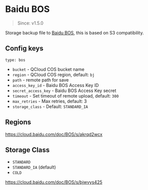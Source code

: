 # Baidu BOS

> Since: v1.5.0

Storage backup file to [Baidu BOS](https://cloud.baidu.com/product/bos.html), this is based on S3 compatibility.

## Config keys

`type: bos`

- `bucket` - QCloud COS bucket name
- `region` - QCloud COS region, default: `bj`
- `path` - remote path for save
- `access_key_id` - Baidu BOS Access Key ID
- `secret_access_key` - Baidu BOS Access Key secret
- `timeout` - Set timeout of remote upload, default: `300`
- `max_retries` - Max retries, default: 3
- `storage_class` - Default: `STANDARD_IA`

## Regions

https://cloud.baidu.com/doc/BOS/s/akrqd2wcx

## Storage Class

- `STANDARD`
- `STANDARD_IA` (default)
- `COLD`

https://cloud.baidu.com/doc/BOS/s/bjwvys425